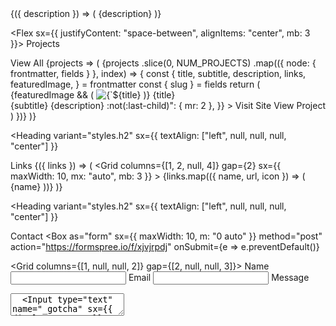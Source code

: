 ---
---


<SiteMetaData>
  {({ description }) => (
    <Box sx={{ bg: "muted", p: 3, borderRadius: 4 }}>{description}</Box>
  )}
</SiteMetaData>

<Divider />

<Flex sx={{ justifyContent: "space-between", alignItems: "center", mb: 3 }}>
  <Heading variant="styles.h2" mb="0">
    Projects
  </Heading>
  <Link variant="heading" href="/projects/">
    View All
  </Link>
</Flex>

<SourceList filter="projects">
  {projects => (
    <Grid columns={[1, null, null, null, 2, null, 3]}>
      {projects
        .slice(0, NUM_PROJECTS)
        .map(({ node: { frontmatter, fields } }, index) => {
          const {
            title,
            subtitle,
            description,
            links,
            featuredImage,
          } = frontmatter
          const { slug } = fields
          return (
            <Card key={title}>
              <Flex sx={{ flexDirection: "column", height: "100%" }}>
                <Flex mb="3">
                  {featuredImage && (
                    <Img
                      fixed={featuredImage.childImageSharp.fixed}
                      alt={`${title} icon`}
                      imgStyle={{ borderRadius: theme.radii[3] }}
                    />
                  )}
                  <Box ml="3">
                    <Link href={slug} variant="title">
                      {title}
                    </Link>
                    <br />
                    <Text>{subtitle}</Text>
                  </Box>
                </Flex>
                <Text sx={{ flex: "1 1 auto" }}>{description}</Text>
                <Box
                  sx={{
                    mt: 3,
                    textAlign: "right",
                    "& > :not(:last-child)": { mr: 2 },
                  }}
                >
                  <Link variant="button" href={links.site}>
                    <Icon icon="external" />
                    Visit Site
                  </Link>
                  <Link variant="button" href={slug}>
                    <Icon icon="eye" />
                    View Project
                  </Link>
                </Box>
              </Flex>
            </Card>
          )
        })}
    </Grid>
  )}
</SourceList>

<Divider />

<Heading
  variant="styles.h2"
  sx={{ textAlign: ["left", null, null, null, "center"] }}
>
  Links
</Heading>
<SiteMetaData>
  {({ links }) => (
    <Grid
      columns={[1, 2, null, 4]}
      gap={2}
      sx={{ maxWidth: 10, mx: "auto", mb: 3 }}
    >
      {links.map(({ name, url, icon }) => (
        <Link variant="button">
          <Icon icon={icon} />
          {name}
        </Link>
      ))}
    </Grid>
  )}
</SiteMetaData>

<Divider />

<Heading
  variant="styles.h2"
  sx={{ textAlign: ["left", null, null, null, "center"] }}
>
  Contact
</Heading>
<Box
  as="form"
  sx={{ maxWidth: 10, m: "0 auto" }}
  method="post"
  action="https://formspree.io/f/xjvjrpdj"
  onSubmit={e => e.preventDefault()}
>
  <Grid columns={[1, null, null, 2]} gap={[2, null, null, 3]}>
    <Box>
      <Label htmlFor="name">Name</Label>
      <Input id="name" name="name" type="text" mb="0" />
    </Box>
    <Box>
      <Label htmlFor="email">Email</Label>
      <Input id="_replyto" name="email" type="email" />
    </Box>
  </Grid>
  <Label htmlFor="message">Message</Label>
  <Textarea id="message" name="message" rows={6} mb={3} />
  <Input type="text" name="_gotcha" sx={{ display: "none" }} />
  <Box sx={{ textAlign: "right" }}>
    <Button type="submit" sx={{ width: ["100%", null, "50%", "25%"] }}>
      <Icon icon="email" />
      Send
    </Button>
  </Box>
</Box>
